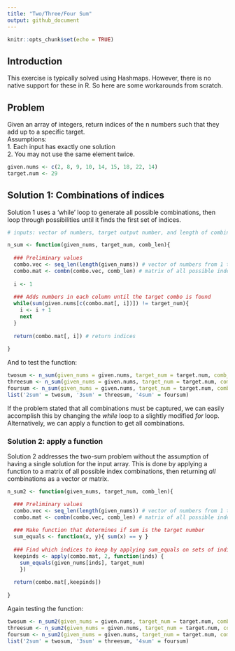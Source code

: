 ```yaml
---
title: "Two/Three/Four Sum"
output: github_document
---
```


```r
knitr::opts_chunk$set(echo = TRUE)
```

## Introduction

This exercise is typically solved using Hashmaps. However, there is no native support for these in R. So here are some workarounds from scratch.

## Problem

Given an array of integers, return indices of the n numbers such that they add up to a specific target.
<BR>
Assumptions: 
<BR>
1. Each input has exactly one solution
<BR>
2. You may not use the same element twice.

```r
given.nums <- c(2, 8, 9, 10, 14, 15, 18, 22, 14)
target.num <- 29
```

## Solution 1: Combinations of indices

Solution 1 uses a 'while' loop to generate all possible combinations, then loop through possibilities until it finds the first set of indices.

```r
# inputs: vector of numbers, target output number, and length of combination

n_sum <- function(given_nums, target_num, comb_len){
  
  ### Preliminary values
  combo.vec <- seq_len(length(given_nums)) # vector of numbers from 1 to length of input
  combo.mat <- combn(combo.vec, comb_len) # matrix of all possible index combinations
  
  i <- 1
  
  ### Adds numbers in each column until the target combo is found
  while(sum(given.nums[c(combo.mat[, i])]) != target_num){
    i <- i + 1
    next
  }
  
  return(combo.mat[, i]) # return indices
  
}

```

And to test the function:

```r
twosum <- n_sum(given_nums = given.nums, target_num = target.num, comb_len = 2)
threesum <- n_sum(given_nums = given.nums, target_num = target.num, comb_len = 3)
foursum <- n_sum(given_nums = given.nums, target_num = target.num, comb_len = 4)
list('2sum' = twosum, '3sum' = threesum, '4sum' = foursum)
```

If the problem stated that all combinations must be captured, we can easily accomplish this by changing the <i>while</i> loop to a slightly modified <i>for</i> loop. Alternatively, we can apply a function to get all combinations.

### Solution 2: apply a function

Solution 2 addresses the two-sum problem without the assumption of having a single solution for the input array. This is done by applying a function to a matrix of all possible index combinations, then returning <i>all</i> combinations as a vector or matrix.

```r

n_sum2 <- function(given_nums, target_num, comb_len){

  ### Preliminary values
  combo.vec <- seq_len(length(given_nums)) # vector of numbers from 1 to length of input
  combo.mat <- combn(combo.vec, comb_len) # matrix of all possible index combinations
  
  ### Make function that determines if sum is the target number
  sum_equals <- function(x, y){ sum(x) == y } 
  
  ### Find which indices to keep by applying sum_equals on sets of indices
  keepinds <- apply(combo.mat, 2, function(inds) { 
    sum_equals(given_nums[inds], target_num)
    }) 
  
  return(combo.mat[,keepinds])
  
}

```

Again testing the function:

```r
twosum <- n_sum2(given_nums = given.nums, target_num = target.num, comb_len = 2)
threesum <- n_sum2(given_nums = given.nums, target_num = target.num, comb_len = 3)
foursum <- n_sum2(given_nums = given.nums, target_num = target.num, comb_len = 4)
list('2sum' = twosum, '3sum' = threesum, '4sum' = foursum)
```
